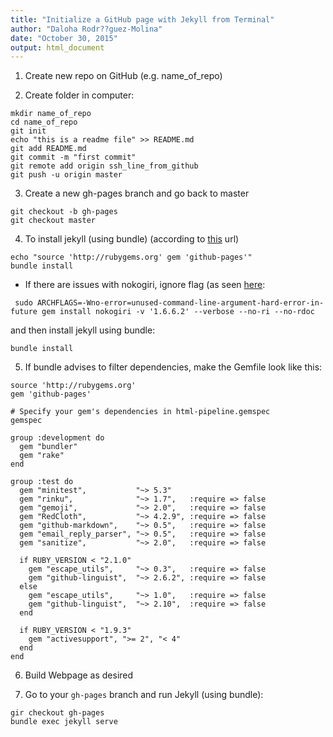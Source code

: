 ```yaml
---
title: "Initialize a GitHub page with Jekyll from Terminal"
author: "Daloha Rodr??guez-Molina"
date: "October 30, 2015"
output: html_document
---
```


1. Create new repo on GitHub (e.g. name_of_repo)


2. Create folder in computer:

```
mkdir name_of_repo
cd name_of_repo
git init
echo "this is a readme file" >> README.md
git add README.md
git commit -m "first commit"
git remote add origin ssh_line_from_github
git push -u origin master
```

3. Create a new gh-pages branch and go back to master
```
git checkout -b gh-pages
git checkout master
```

4. To install jekyll (using bundle)
(according to [this](https://help.github.com/articles/using-jekyll-with-pages/) url)

```
echo "source 'http://rubygems.org' gem 'github-pages'"
bundle install
```

* If there are issues with nokogiri, ignore flag (as seen [here](http://stackoverflow.com/questions/19643153/error-to-install-nokogiri-on-osx-10-9-maverick):
```
 sudo ARCHFLAGS=-Wno-error=unused-command-line-argument-hard-error-in-future gem install nokogiri -v '1.6.6.2' --verbose --no-ri --no-rdoc
```
and then install jekyll using bundle:
```
bundle install
```

5. If bundle advises to filter dependencies, make the Gemfile look like this:
```
source 'http://rubygems.org' 
gem 'github-pages'

# Specify your gem's dependencies in html-pipeline.gemspec
gemspec

group :development do
  gem "bundler"
  gem "rake"
end

group :test do
  gem "minitest",           "~> 5.3"
  gem "rinku",              "~> 1.7",   :require => false
  gem "gemoji",             "~> 2.0",   :require => false
  gem "RedCloth",           "~> 4.2.9", :require => false
  gem "github-markdown",    "~> 0.5",   :require => false
  gem "email_reply_parser", "~> 0.5",   :require => false
  gem "sanitize",           "~> 2.0",   :require => false

  if RUBY_VERSION < "2.1.0"
    gem "escape_utils",     "~> 0.3",   :require => false
    gem "github-linguist",  "~> 2.6.2", :require => false
  else
    gem "escape_utils",     "~> 1.0",   :require => false
    gem "github-linguist",  "~> 2.10",  :require => false
  end

  if RUBY_VERSION < "1.9.3"
    gem "activesupport", ">= 2", "< 4"
  end
end
```

6. Build Webpage as desired


7. Go to your `gh-pages` branch and run Jekyll (using bundle):
```
gir checkout gh-pages
bundle exec jekyll serve
```